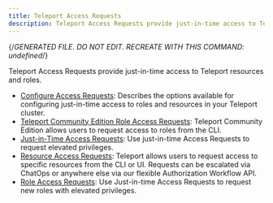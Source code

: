 ```yaml
---
title: Teleport Access Requests
description: Teleport Access Requests provide just-in-time access to Teleport resources and roles.
---
```


{/*GENERATED FILE. DO NOT EDIT. RECREATE WITH THIS COMMAND:
undefined*/}

Teleport Access Requests provide just-in-time access to Teleport resources and roles.

- [Configure Access Requests](/access-request-configuration.mdx): Describes the options available for configuring just-in-time access to roles and resources in your Teleport cluster.
- [Teleport Community Edition Role Access Requests](/oss-role-requests.mdx): Teleport Community Edition allows users to request access to roles from the CLI.
- [Just-in-Time Access Requests](/overview.mdx): Use just-in-time Access Requests to request elevated privileges.
- [Resource Access Requests](/resource-requests.mdx): Teleport allows users to request access to specific resources from the CLI or UI. Requests can be escalated via ChatOps or anywhere else via our flexible Authorization Workflow API.
- [Role Access Requests](/role-requests.mdx): Use Just-in-time Access Requests to request new roles with elevated privileges.
